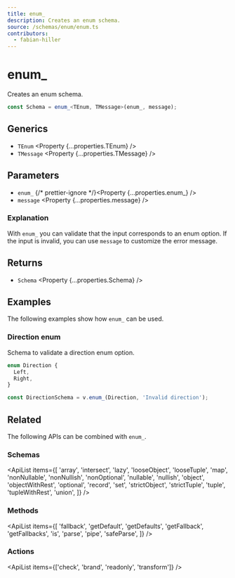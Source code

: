 ```yaml
---
title: enum_
description: Creates an enum schema.
source: /schemas/enum/enum.ts
contributors:
  - fabian-hiller
---
```



# enum\_

Creates an enum schema.

```ts
const Schema = enum_<TEnum, TMessage>(enum_, message);
```

## Generics

- `TEnum` <Property {...properties.TEnum} />
- `TMessage` <Property {...properties.TMessage} />

## Parameters

- `enum_` {/* prettier-ignore */}<Property {...properties.enum_} />
- `message` <Property {...properties.message} />

### Explanation

With `enum_` you can validate that the input corresponds to an enum option. If the input is invalid, you can use `message` to customize the error message.

## Returns

- `Schema` <Property {...properties.Schema} />

## Examples

The following examples show how `enum_` can be used.

### Direction enum

Schema to validate a direction enum option.

```ts
enum Direction {
  Left,
  Right,
}

const DirectionSchema = v.enum_(Direction, 'Invalid direction');
```

## Related

The following APIs can be combined with `enum_`.

### Schemas

<ApiList
  items={[
    'array',
    'intersect',
    'lazy',
    'looseObject',
    'looseTuple',
    'map',
    'nonNullable',
    'nonNullish',
    'nonOptional',
    'nullable',
    'nullish',
    'object',
    'objectWithRest',
    'optional',
    'record',
    'set',
    'strictObject',
    'strictTuple',
    'tuple',
    'tupleWithRest',
    'union',
  ]}
/>

### Methods

<ApiList
  items={[
    'fallback',
    'getDefault',
    'getDefaults',
    'getFallback',
    'getFallbacks',
    'is',
    'parse',
    'pipe',
    'safeParse',
  ]}
/>

### Actions

<ApiList items={['check', 'brand', 'readonly', 'transform']} />
